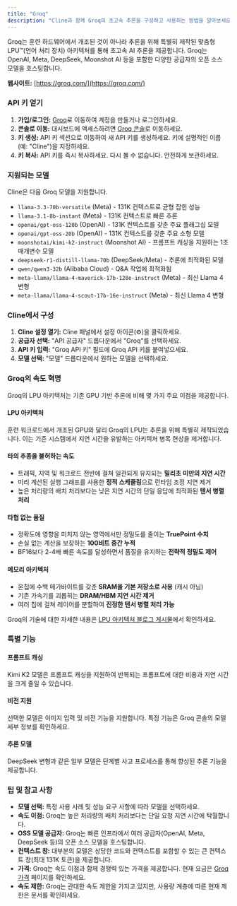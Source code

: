 ```yaml
---
title: "Groq"
description: "Cline과 함께 Groq의 초고속 추론을 구성하고 사용하는 방법을 알아보세요. Groq의 목적에 맞게 구축된 LPU 아키텍처에서 OpenAI, Meta, DeepSeek 등의 모델에 액세스하세요."
---
```


Groq는 훈련 하드웨어에서 개조된 것이 아니라 추론을 위해 특별히 제작된 맞춤형 LPU™(언어 처리 장치) 아키텍처를 통해 초고속 AI 추론을 제공합니다. Groq는 OpenAI, Meta, DeepSeek, Moonshot AI 등을 포함한 다양한 공급자의 오픈 소스 모델을 호스팅합니다.

**웹사이트:** [https://groq.com/](https://groq.com/)

### API 키 얻기

1.  **가입/로그인:** [Groq](https://groq.com/)로 이동하여 계정을 만들거나 로그인하세요.
2.  **콘솔로 이동:** 대시보드에 액세스하려면 [Groq 콘솔](https://console.groq.com/)로 이동하세요.
3.  **키 생성:** API 키 섹션으로 이동하여 새 API 키를 생성하세요. 키에 설명적인 이름(예: "Cline")을 지정하세요.
4.  **키 복사:** API 키를 즉시 복사하세요. 다시 볼 수 없습니다. 안전하게 보관하세요.

### 지원되는 모델

Cline은 다음 Groq 모델을 지원합니다.

-   `llama-3.3-70b-versatile` (Meta) - 131K 컨텍스트로 균형 잡힌 성능
-   `llama-3.1-8b-instant` (Meta) - 131K 컨텍스트로 빠른 추론
-   `openai/gpt-oss-120b` (OpenAI) - 131K 컨텍스트를 갖춘 주요 플래그십 모델
-   `openai/gpt-oss-20b` (OpenAI) - 131K 컨텍스트를 갖춘 주요 소형 모델
-   `moonshotai/kimi-k2-instruct` (Moonshot AI) - 프롬프트 캐싱을 지원하는 1조 매개변수 모델
-   `deepseek-r1-distill-llama-70b` (DeepSeek/Meta) - 추론에 최적화된 모델
-   `qwen/qwen3-32b` (Alibaba Cloud) - Q&A 작업에 최적화됨
-   `meta-llama/llama-4-maverick-17b-128e-instruct` (Meta) - 최신 Llama 4 변형
-   `meta-llama/llama-4-scout-17b-16e-instruct` (Meta) - 최신 Llama 4 변형

### Cline에서 구성

1.  **Cline 설정 열기:** Cline 패널에서 설정 아이콘(⚙️)을 클릭하세요.
2.  **공급자 선택:** "API 공급자" 드롭다운에서 "Groq"를 선택하세요.
3.  **API 키 입력:** "Groq API 키" 필드에 Groq API 키를 붙여넣으세요.
4.  **모델 선택:** "모델" 드롭다운에서 원하는 모델을 선택하세요.

### Groq의 속도 혁명

Groq의 LPU 아키텍처는 기존 GPU 기반 추론에 비해 몇 가지 주요 이점을 제공합니다.

#### LPU 아키텍처
훈련 워크로드에서 개조된 GPU와 달리 Groq의 LPU는 추론을 위해 특별히 제작되었습니다. 이는 기존 시스템에서 지연 시간을 유발하는 아키텍처 병목 현상을 제거합니다.

#### 타의 추종을 불허하는 속도
- 트래픽, 지역 및 워크로드 전반에 걸쳐 일관되게 유지되는 **밀리초 미만의 지연 시간**
- 미리 계산된 실행 그래프를 사용한 **정적 스케줄링**으로 런타임 조정 지연 제거
- 높은 처리량의 배치 처리보다는 낮은 지연 시간의 단일 응답에 최적화된 **텐서 병렬 처리**

#### 타협 없는 품질
- 정확도에 영향을 미치지 않는 영역에서만 정밀도를 줄이는 **TruePoint 수치**
- 손실 없는 계산을 보장하는 **100비트 중간 누적**
- BF16보다 2-4배 빠른 속도를 달성하면서 품질을 유지하는 **전략적 정밀도 제어**

#### 메모리 아키텍처
- 온칩에 수백 메가바이트를 갖춘 **SRAM을 기본 저장소로 사용** (캐시 아님)
- 기존 가속기를 괴롭히는 **DRAM/HBM 지연 시간 제거**
- 여러 칩에 걸쳐 레이어를 분할하여 **진정한 텐서 병렬 처리 가능**

Groq의 기술에 대한 자세한 내용은 [LPU 아키텍처 블로그 게시물](https://groq.com/blog/inside-the-lpu-deconstructing-groq-speed)에서 확인하세요.

### 특별 기능

#### 프롬프트 캐싱
Kimi K2 모델은 프롬프트 캐싱을 지원하여 반복되는 프롬프트에 대한 비용과 지연 시간을 크게 줄일 수 있습니다.

#### 비전 지원
선택한 모델은 이미지 입력 및 비전 기능을 지원합니다. 특정 기능은 Groq 콘솔의 모델 세부 정보를 확인하세요.

#### 추론 모델
DeepSeek 변형과 같은 일부 모델은 단계별 사고 프로세스를 통해 향상된 추론 기능을 제공합니다.

### 팁 및 참고 사항

-   **모델 선택:** 특정 사용 사례 및 성능 요구 사항에 따라 모델을 선택하세요.
-   **속도 이점:** Groq는 높은 처리량의 배치 처리보다는 단일 요청 지연 시간에 탁월합니다.
-   **OSS 모델 공급자:** Groq는 빠른 인프라에서 여러 공급자(OpenAI, Meta, DeepSeek 등)의 오픈 소스 모델을 호스팅합니다.
-   **컨텍스트 창:** 대부분의 모델은 상당한 코드와 컨텍스트를 포함할 수 있는 큰 컨텍스트 창(최대 131K 토큰)을 제공합니다.
-   **가격:** Groq는 속도 이점과 함께 경쟁력 있는 가격을 제공합니다. 현재 요금은 [Groq 가격](https://groq.com/pricing) 페이지를 확인하세요.
-   **속도 제한:** Groq는 관대한 속도 제한을 가지고 있지만, 사용량 계층에 따른 현재 제한은 문서를 확인하세요.
